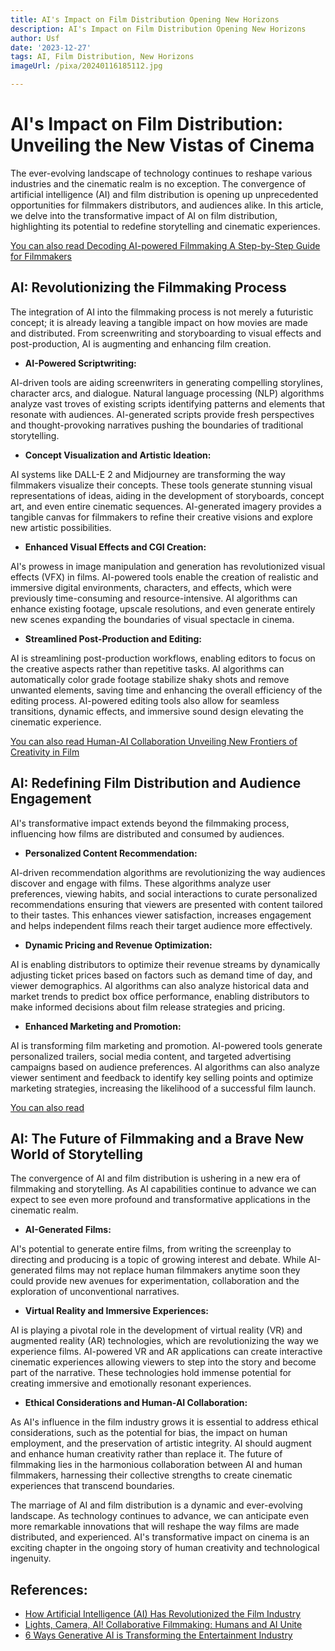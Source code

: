 ```yaml
---
title: AI's Impact on Film Distribution Opening New Horizons
description: AI's Impact on Film Distribution Opening New Horizons
author: Usf
date: '2023-12-27'
tags: AI, Film Distribution, New Horizons
imageUrl: /pixa/20240116185112.jpg

---
```

# AI's Impact  on Film Distribution: Unveiling the New Vistas of Cinema

The ever-evolving landscape of  technology continues to reshape various industries and the cinematic realm is no exception. The convergence of artificial intelligence (AI) and film distribution is opening up unprecedented opportunities for filmmakers distributors, and audiences alike.  In this article, we delve into the transformative impact of AI on film distribution, highlighting its potential to redefine storytelling and cinematic experiences.

[You can also read Decoding AI-powered Filmmaking A Step-by-Step Guide for Filmmakers](Decoding%20AI-powered%20Filmmaking%20A%20Step-by-Step%20Guide%20for%20Filmmakers)


##  AI: Revolutionizing the Filmmaking Process

The integration of AI into the filmmaking process is not merely a futuristic concept; it is already leaving a tangible impact on how  movies are made and distributed. From screenwriting and  storyboarding  to visual effects and  post-production, AI is augmenting and enhancing film creation.

* **AI-Powered Scriptwriting:**

AI-driven tools are  aiding screenwriters in generating compelling  storylines, character arcs,  and dialogue. Natural language processing  (NLP) algorithms analyze vast troves of existing scripts identifying patterns and elements that resonate with audiences. AI-generated scripts provide fresh perspectives and thought-provoking narratives pushing the boundaries of traditional storytelling.

* **Concept  Visualization and Artistic Ideation:**

AI systems like DALL-E 2 and Midjourney are transforming the way filmmakers visualize  their concepts. These tools  generate stunning visual representations of ideas, aiding in the development  of  storyboards, concept  art, and even entire cinematic sequences. AI-generated imagery provides a tangible canvas for filmmakers  to refine their creative  visions and explore new artistic possibilities.

* **Enhanced Visual Effects and CGI Creation:**

AI's prowess in image manipulation and generation has  revolutionized visual  effects  (VFX) in films. AI-powered tools enable  the creation  of  realistic and immersive digital environments, characters, and  effects, which were previously time-consuming and resource-intensive. AI  algorithms can enhance existing  footage, upscale resolutions, and even generate entirely new scenes expanding the boundaries of visual spectacle in cinema.

* **Streamlined Post-Production and Editing:**

AI is streamlining  post-production workflows, enabling editors to focus on the creative aspects rather than repetitive tasks. AI algorithms  can automatically color grade footage stabilize shaky shots and remove  unwanted  elements, saving time and enhancing the overall efficiency of the  editing process. AI-powered editing  tools also allow for seamless transitions, dynamic effects, and immersive  sound design elevating the cinematic experience.

[You can also read Human-AI Collaboration Unveiling New Frontiers of  Creativity in Film](Human-AI%20Collaboration%20Unveiling%20New%20Frontiers%20of%20Creativity%20in%20Film)


## AI: Redefining Film  Distribution and Audience Engagement

AI's transformative  impact extends beyond the  filmmaking process,  influencing how  films are distributed and consumed by audiences.

* **Personalized Content Recommendation:**

AI-driven recommendation algorithms are revolutionizing the way audiences discover and engage  with films. These algorithms analyze user  preferences, viewing habits, and social interactions to curate personalized recommendations ensuring that viewers are presented with content tailored to  their tastes. This enhances viewer satisfaction,  increases engagement and  helps independent films  reach their target audience more effectively.

* **Dynamic Pricing and Revenue Optimization:**

AI is  enabling distributors to optimize  their revenue  streams by dynamically adjusting ticket prices based on factors  such as demand time of day, and viewer demographics. AI algorithms can also  analyze historical data and market  trends to  predict box office performance, enabling distributors to make informed decisions about film release strategies and pricing.

* **Enhanced Marketing and Promotion:**

AI  is transforming film marketing and promotion. AI-powered tools generate personalized trailers, social media content, and targeted advertising campaigns based on  audience preferences. AI algorithms  can also  analyze viewer sentiment and feedback to identify key selling points and optimize marketing  strategies, increasing the likelihood of a  successful film launch.

[You can also read ]()


## AI: The Future of Filmmaking and a Brave New World of Storytelling

The convergence of AI and film distribution is ushering in a new era of filmmaking and storytelling. As AI capabilities  continue to advance we can expect to see even more profound and  transformative applications in the cinematic realm.

*  **AI-Generated Films:**

AI's potential to generate entire films, from writing the screenplay to directing and producing is a topic of  growing interest and debate. While AI-generated  films may  not replace human filmmakers anytime soon they could provide new avenues for experimentation, collaboration and the exploration  of unconventional narratives.

* **Virtual  Reality and Immersive  Experiences:**

AI is playing a pivotal  role in the development  of virtual reality (VR) and augmented reality (AR) technologies, which are revolutionizing the way we experience films. AI-powered VR and AR applications can create interactive cinematic experiences allowing viewers to step into the story and become part of the narrative. These technologies hold immense potential for creating immersive and emotionally resonant experiences.

* **Ethical Considerations and  Human-AI Collaboration:**

As AI's influence in the  film industry grows it is essential to address ethical considerations, such as the potential for  bias, the impact on human employment, and the preservation of artistic integrity. AI should augment and enhance human creativity rather  than replace it. The future of filmmaking lies in the  harmonious collaboration between AI and human filmmakers, harnessing their collective strengths  to create cinematic  experiences that transcend boundaries.

The marriage  of AI and film distribution is a dynamic  and ever-evolving landscape. As technology continues  to advance, we can anticipate even more remarkable innovations that will reshape the way  films are made  distributed, and experienced. AI's transformative impact on cinema is an exciting chapter in the ongoing story of human creativity and technological ingenuity.

## References:
- [How Artificial Intelligence (AI) Has Revolutionized the Film Industry](https://www.linkedin.com/pulse/how-artificial-intelligence-ai-has-revolutionized-film-cheruiyot-amos)
- [Lights, Camera, AI! Collaborative Filmmaking: Humans and AI Unite](https://www.linkedin.com/pulse/lights-camera-ai-collaborative-filmmaking-humans-unite-gary-ramah)
- [6 Ways Generative AI is Transforming the Entertainment Industry](https://dasha.ai/en-us/blog/-ways-generative-ai-is-transforming-the-entertainment-industry)
